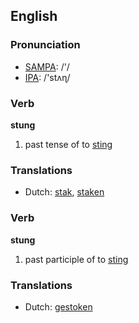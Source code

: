 ==English==

===Pronunciation===
*[[w:SAMPA|SAMPA]]: /'/
*[[w:IPA|IPA]]: /'stʌɳ/

===Verb===
'''stung'''

# past tense of to [[sting]]

===Translations===
*Dutch: [[stak]], [[staken]]

===Verb===
'''stung'''

# past participle of to [[sting]]

===Translations===
*Dutch: [[gestoken]]